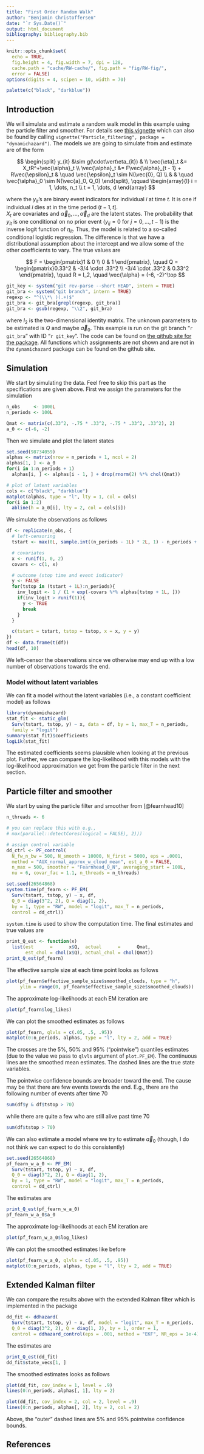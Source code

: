 ```yaml
---
title: "First Order Random Walk"
author: "Benjamin Christoffersen"
date: "`r Sys.Date()`"
output: html_document
bibliography: bibliography.bib
---
```


```r
knitr::opts_chunk$set(
  echo = TRUE, 
  fig.height = 4, fig.width = 7, dpi = 128,
  cache.path = "cache/RW-cache/", fig.path = "fig/RW-fig/", 
  error = FALSE)
options(digits = 4, scipen = 10, width = 70)
```

```r
palette(c("black", "darkblue"))
```


## Introduction

We will simulate and estimate a random walk model in this example using the 
particle filter and smoother. For details see 
[this vignette](../vignettes/Particle_filtering.pdf) which can also be found by 
calling `vignette("Particle_filtering", package = "dynamichazard")`. The models 
we are going to simulate from and estimate are of the form 

$$
\begin{split}
 	y_{it} &\sim g(\cdot\vert\eta_{it}) &  \\
 	\vec{\eta}_t &= X_tR^+\vec{\alpha}_t \\
 	\vec{\alpha}_t &= F\vec{\alpha}_{t - 1} + R\vec{\epsilon}_t &
 		\quad \vec{\epsilon}_t \sim N(\vec{0}, Q) \\
	& &	\quad \vec{\alpha}_0 \sim N(\vec{a}_0, Q_0)
\end{split}, \qquad
\begin{array}{l} i = 1, \dots, n_t \\ t = 1, \dots, d \end{array}
$$

where the $y_{it}$'s are binary event indicators for individual $i$ at 
time $t$. It is one if individual $i$ dies at in the time period $(t - 1, t]$.  
$X_t$ are covariates and $\vec{\alpha}_0,\dots,\vec{\alpha}_d$ are the latent states. 
The probability that $y_{it}$ is one conditional on no prior event ($y_{ij} = 0$ for $j = 0,\dots, t - 1$) 
is the inverse logit function of $\eta_{it}$. 
Thus, the model is related to a so-called conditional logistic regression. The difference is 
that we have a distributional assumption about the intercept and we allow some 
of the other coefficients to vary. The true values are 

$$
F = \begin{pmatrix}1 & 0 \\ 0 & 1 \end{pmatrix}, \quad
Q = \begin{pmatrix}0.33^2 & -3/4 \cdot .33^2 \\ -3/4 \cdot .33^2 & 0.33^2 \end{pmatrix}, \quad
R = I_2, \quad 
\vec{\alpha} = (-6, -2)^\top
$$

```r
git_key <- system("git rev-parse --short HEAD", intern = TRUE)
git_bra <- system("git branch", intern = TRUE)
regexp <- "^(\\*\ )(.+)$"
git_bra <- git_bra[grepl(regexp, git_bra)]
git_bra <- gsub(regexp, "\\2", git_bra)
```

where $I_2$ is the two-dimensional identity matrix. The unknown 
parameters to be estimated is $Q$ and maybe $\vec{a}_0$. This 
example is run on the git branch "`r git_bra`" with ID "`r git_key`". The code
can be found on 
[the github site for the package](../examples).
All functions which assignments are not shown and are not in the 
`dynamichazard` package can be found on the github site.

## Simulation

We start by simulating the data. Feel free to skip this part as the specifications 
are given above. First we assign the parameters for the simulation

```r
n_obs     <- 1000L
n_periods <- 100L

Qmat <- matrix(c(.33^2, -.75 * .33^2, -.75 * .33^2, .33^2), 2)
a_0 <- c(-6, -2)
```

Then we simulate and plot the latent states

```r
set.seed(98734059)
alphas <- matrix(nrow = n_periods + 1, ncol = 2)
alphas[1, ] <- a_0
for(i in 1:n_periods + 1)
  alphas[i, ] <- alphas[i - 1, ] + drop(rnorm(2) %*% chol(Qmat))

# plot of latent variables
cols <- c("black", "darkblue")
matplot(alphas, type = "l", lty = 1, col = cols)
for(i in 1:2)
  abline(h = a_0[i], lty = 2, col = cols[i])
```

We simulate the observations as follows

```r
df <- replicate(n_obs, {
  # left-censoring
  tstart <- max(0L, sample.int((n_periods - 1L) * 2L, 1) - n_periods + 1L)

  # covariates
  x <- runif(1, 0, 2)
  covars <- c(1, x)

  # outcome (stop time and event indicator)
  y <- FALSE
  for(tstop in (tstart + 1L):n_periods){
    inv_logit <- 1 / (1 + exp(-covars %*% alphas[tstop + 1L, ]))
    if(inv_logit > runif(1)){
      y <- TRUE
      break
    }
  }

  c(tstart = tstart, tstop = tstop, x = x, y = y)
})
df <- data.frame(t(df))
head(df, 10)
```

We left-censor the observations since we otherwise may end up with a low number
of observations towards the end. 

### Model without latent variables
We can fit a model without the latent variables (i.e., a constant coefficient
model) as follows

```r
library(dynamichazard)
stat_fit <- static_glm(
  Surv(tstart, tstop, y) ~ x, data = df, by = 1, max_T = n_periods, 
  family = "logit")
summary(stat_fit)$coefficients
logLik(stat_fit)
```

The estimated coefficients seems plausible when looking at the previous plot. 
Further, we can compare the log-likelihood with this models with the 
log-likelihood approximation we get from the particle filter in the 
next section.

## Particle filter and smoother
We start by using the particle filter and smoother from [@fearnhead10]

<!-- 
  # there is an issue since another chunk is called fearnhead_xyz
  # knitr::opts_knit$set(output.dir = ".")
  # pf_fearn <- knitr::load_cache("fearnhead", "pf_fearn", path = "examples/cache/RW-cache/") 
  fs <- list.files("examples/cache/RW-cache/", full.names = TRUE)
  ma <- which(grepl("fearnhead\\_(?!w\\_a\\_0).+\\.RData$", fs, perl = TRUE))
  stopifnot(length(ma) == 1)
  fs <- fs[ma]
  knitr:::cache$load(gsub("(.+)(\\.RData)$", "\\1", fs))
-->

```r
n_threads <- 6

# you can replace this with e.g.,  
# max(parallel::detectCores(logical = FALSE), 2)))

# assign control variable
dd_ctrl <- PF_control(
  N_fw_n_bw = 500, N_smooth = 10000, N_first = 5000, eps = .0001,
  method = "AUX_normal_approx_w_cloud_mean", est_a_0 = FALSE,
  n_max = 500, smoother = "Fearnhead_O_N", averaging_start = 100L,
  nu = 6, covar_fac = 1.1, n_threads = n_threads)
```

```r
set.seed(26564868)
system.time(pf_fearn <- PF_EM(
  Surv(tstart, tstop, y) ~ x, df,
  Q_0 = diag(3^2, 2), Q = diag(1, 2), 
  by = 1, type = "RW", model = "logit", max_T = n_periods,
  control = dd_ctrl))
```

`system.time` is used to show the computation time. The final estimates and true values are 

```r
print_Q_est <- function(x)
  list(est      =      x$Q,  actual      =      Qmat, 
       est_chol = chol(x$Q), actual_chol = chol(Qmat))
print_Q_est(pf_fearn) 
```

The effective sample size at each time point looks as follows

```r
plot(pf_fearn$effective_sample_size$smoothed_clouds, type = "h", 
     ylim = range(0, pf_fearn$effective_sample_size$smoothed_clouds))
```

The approximate log-likelihoods at each EM iteration are

```r
plot(pf_fearn$log_likes)
```

We can plot the smoothed estimates as follows

```r
plot(pf_fearn, qlvls = c(.05, .5, .95))
matplot(0:n_periods, alphas, type = "l", lty = 2, add = TRUE)
```

The crosses are the 5%, 50% and 95% ("pointwise") quantiles estimates (due to the value we pass 
to `qlvls` argument of `plot.PF_EM`). The continuous lines are the 
smoothed mean estimates. The dashed lines are the true state variables.

The pointwise confidence bounds are broader toward the end. The cause may be that 
there are few events towards the end. E.g., there are the following number of events
after time 70

```r
sum(df$y & df$tstop > 70)
```

while there are quite a few who are still alive past time 70

```r
sum(df$tstop > 70)
```

We can also estimate a model where we try to estimate $\vec{a}_0$ (though, I 
do not think we can expect to do this consistently)

<!-- 
  knitr::opts_knit$set(output.dir = ".")
  pf_fearn_w_a_0 <- 
    knitr::load_cache("fearnhead_w_a_0", "pf_fearn_w_a_0", 
                      path = "examples/cache/RW-cache/")
-->

```r
set.seed(26564868)
pf_fearn_w_a_0 <- PF_EM(
  Surv(tstart, tstop, y) ~ x, df,
  Q_0 = diag(3^2, 2), Q = diag(1, 2), 
  by = 1, type = "RW", model = "logit", max_T = n_periods,
  control = dd_ctrl)
```

The estimates are

```r
print_Q_est(pf_fearn_w_a_0) 
pf_fearn_w_a_0$a_0
```

The approximate log-likelihoods at each EM iteration are

```r
plot(pf_fearn_w_a_0$log_likes)
```

We can plot the smoothed estimates like before

```r
plot(pf_fearn_w_a_0, qlvls = c(.05, .5, .95))
matplot(0:n_periods, alphas, type = "l", lty = 2, add = TRUE)
```

## Extended Kalman filter

We can compare the results above with the extended Kalman filter which is 
implemented in the package

```r
dd_fit <- ddhazard(
  Surv(tstart, tstop, y) ~ x, df, model = "logit", max_T = n_periods,
  Q_0 = diag(3^2, 2), Q = diag(1, 2), by = 1, order = 1, 
  control = ddhazard_control(eps = .001, method = "EKF", NR_eps = 1e-4))
```

The estimates are

```r
print_Q_est(dd_fit) 
dd_fit$state_vecs[1, ]
```

The smoothed estimates looks as follows

```r
plot(dd_fit, cov_index = 1, level = .9)
lines(0:n_periods, alphas[, 1], lty = 2)

plot(dd_fit, cov_index = 2, col = 2, level = .9)
lines(0:n_periods, alphas[, 2], lty = 2, col = 2)
```

Above, the "outer" dashed lines are 5% and 95% pointwise confidence bounds.

## References
